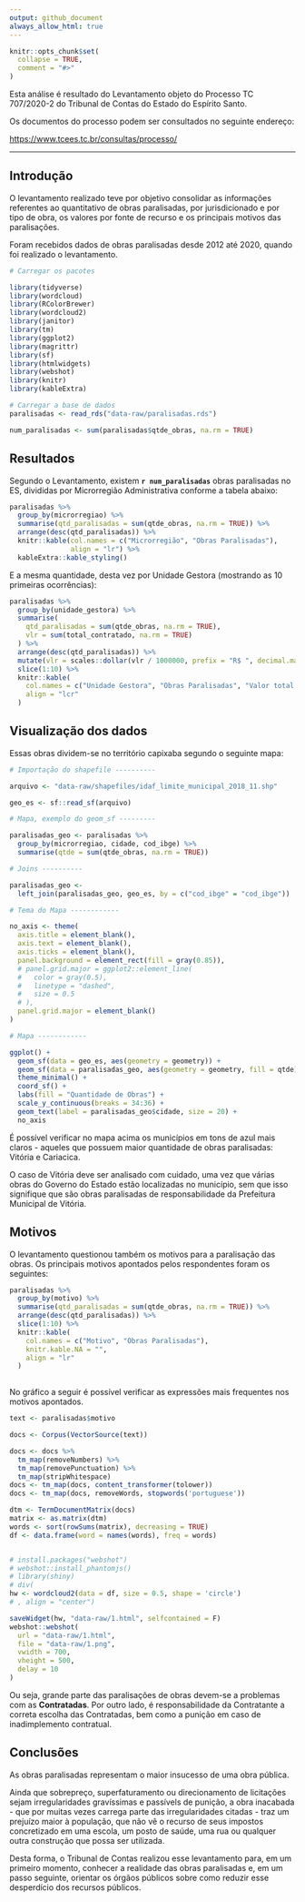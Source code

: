 ```yaml
---
output: github_document
always_allow_html: true
---
```


<!-- README.md is generated from README.Rmd. Please edit that file -->

```r
knitr::opts_chunk$set(
  collapse = TRUE,
  comment = "#>"
)
```

Esta análise é resultado do Levantamento objeto do Processo TC 707/2020-2 do Tribunal de Contas do Estado do Espírito Santo.

Os documentos do processo podem ser consultados no seguinte endereço:

<https://www.tcees.tc.br/consultas/processo/>

***

## Introdução

O levantamento realizado teve por objetivo consolidar as informações referentes ao quantitativo de obras paralisadas, por jurisdicionado e por tipo de obra, os valores por fonte de recurso e os principais motivos das paralisações.

Foram recebidos dados de obras paralisadas desde 2012 até 2020, quando foi realizado o levantamento.

```r
# Carregar os pacotes

library(tidyverse)
library(wordcloud)
library(RColorBrewer)
library(wordcloud2)
library(janitor)
library(tm)
library(ggplot2)
library(magrittr)
library(sf)
library(htmlwidgets)
library(webshot)
library(knitr)
library(kableExtra)

# Carregar a base de dados
paralisadas <- read_rds("data-raw/paralisadas.rds")

num_paralisadas <- sum(paralisadas$qtde_obras, na.rm = TRUE)
```

## Resultados

Segundo o Levantamento, existem **`r num_paralisadas`** obras paralisadas no ES, divididas por Microrregião Administrativa conforme a tabela abaixo:

```r
paralisadas %>%
  group_by(microrregiao) %>%
  summarise(qtd_paralisadas = sum(qtde_obras, na.rm = TRUE)) %>%
  arrange(desc(qtd_paralisadas)) %>%
  knitr::kable(col.names = c("Microrregião", "Obras Paralisadas"),
               align = "lr") %>%
  kableExtra::kable_styling()

```

E a mesma quantidade, desta vez por Unidade Gestora (mostrando as 10 primeiras ocorrências):

```r
paralisadas %>%
  group_by(unidade_gestora) %>%
  summarise(
    qtd_paralisadas = sum(qtde_obras, na.rm = TRUE),
    vlr = sum(total_contratado, na.rm = TRUE)
  ) %>%
  arrange(desc(qtd_paralisadas)) %>%
  mutate(vlr = scales::dollar(vlr / 1000000, prefix = "R$ ", decimal.mark = ",")) %>%
  slice(1:10) %>%
  knitr::kable(
    col.names = c("Unidade Gestora", "Obras Paralisadas", "Valor total (milhões)"),
    align = "lcr"
  )
```

## Visualização dos dados

Essas obras dividem-se no território capixaba segundo o seguinte mapa:

```r

# Importação do shapefile ----------

arquivo <- "data-raw/shapefiles/idaf_limite_municipal_2018_11.shp"

geo_es <- sf::read_sf(arquivo)

```

```r

# Mapa, exemplo do geom_sf ---------

paralisadas_geo <- paralisadas %>%
  group_by(microrregiao, cidade, cod_ibge) %>%
  summarise(qtde = sum(qtde_obras, na.rm = TRUE))

# Joins ----------

paralisadas_geo <-
  left_join(paralisadas_geo, geo_es, by = c("cod_ibge" = "cod_ibge"))

# Tema do Mapa ------------

no_axis <- theme(
  axis.title = element_blank(),
  axis.text = element_blank(),
  axis.ticks = element_blank(),
  panel.background = element_rect(fill = gray(0.85)),
  # panel.grid.major = ggplot2::element_line(
  #   color = gray(0.5),
  #   linetype = "dashed",
  #   size = 0.5
  # ),
  panel.grid.major = element_blank()
)

# Mapa ------------

ggplot() +
  geom_sf(data = geo_es, aes(geometry = geometry)) +
  geom_sf(data = paralisadas_geo, aes(geometry = geometry, fill = qtde),) +
  theme_minimal() +
  coord_sf() +
  labs(fill = "Quantidade de Obras") +
  scale_y_continuous(breaks = 34:36) +
  geom_text(label = paralisadas_geo$cidade, size = 20) +
  no_axis


```
É possível verificar no mapa acima os municípios em tons de azul mais claros - aqueles que possuem maior quantidade de obras paralisadas: Vitória e Cariacica.

O caso de Vitória deve ser analisado com cuidado, uma vez que várias obras do Governo do Estado estão localizadas no município, sem que isso signifique que são obras paralisadas de responsabilidade da Prefeitura Municipal de Vitória.


## Motivos

O levantamento questionou também os motivos para a paralisação das obras. Os principais motivos apontados pelos respondentes foram os seguintes:

```r

paralisadas %>%
  group_by(motivo) %>%
  summarise(qtd_paralisadas = sum(qtde_obras, na.rm = TRUE)) %>%
  arrange(desc(qtd_paralisadas)) %>%
  slice(1:10) %>%
  knitr::kable(
    col.names = c("Motivo", "Obras Paralisadas"),
    knitr.kable.NA = "",
    align = "lr"
  )
  
```

No gráfico a seguir é possível verificar as expressões mais frequentes nos motivos apontados.

```r

text <- paralisadas$motivo

docs <- Corpus(VectorSource(text))

docs <- docs %>%
  tm_map(removeNumbers) %>%
  tm_map(removePunctuation) %>%
  tm_map(stripWhitespace)
docs <- tm_map(docs, content_transformer(tolower))
docs <- tm_map(docs, removeWords, stopwords('portuguese'))

dtm <- TermDocumentMatrix(docs)
matrix <- as.matrix(dtm)
words <- sort(rowSums(matrix), decreasing = TRUE)
df <- data.frame(word = names(words), freq = words)


# install.packages("webshot")
# webshot::install_phantomjs()
# library(shiny)
# div(
hw <- wordcloud2(data = df, size = 0.5, shape = 'circle')
# , align = "center")

saveWidget(hw, "data-raw/1.html", selfcontained = F)
webshot::webshot(
  url = "data-raw/1.html",
  file = "data-raw/1.png",
  vwidth = 700,
  vheight = 500,
  delay = 10
)
```

Ou seja, grande parte das paralisações de obras devem-se a problemas com as **Contratadas**. Por outro lado, é responsabilidade da Contratante a correta escolha das Contratadas, bem como a punição em caso de inadimplemento contratual.

## Conclusões

As obras paralisadas representam o maior insucesso de uma obra pública.

Ainda que sobrepreço, superfaturamento ou direcionamento de licitações sejam irregularidades gravíssimas e passívels de punição, a obra inacabada - que por muitas vezes carrega parte das irregularidades citadas - traz um prejuízo maior à população, que não vê o recurso de seus impostos concretizado em uma escola, um posto de saúde, uma rua ou qualquer outra construção que possa ser utilizada.

Desta forma, o Tribunal de Contas realizou esse levantamento para, em um primeiro momento, conhecer a realidade das obras paralisadas e, em um passo seguinte, orientar os órgãos públicos sobre como reduzir esse desperdício dos recursos públicos.
